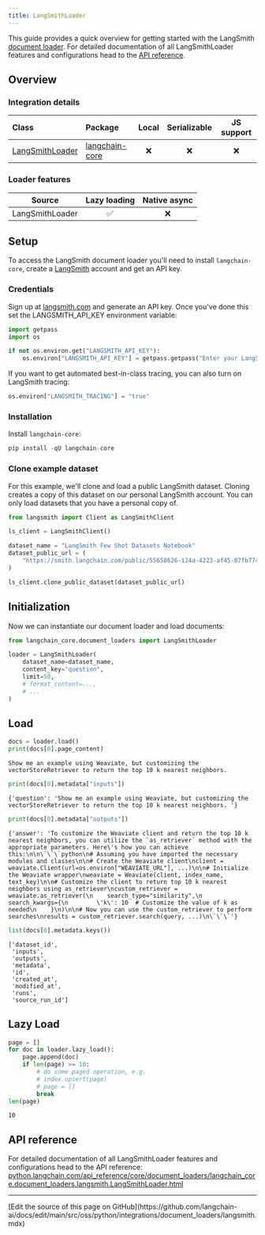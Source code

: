 ```yaml
---
title: LangSmithLoader
---
```


This guide provides a quick overview for getting started with the LangSmith [document loader](https://python.langchain.com/docs/concepts/document_loaders). For detailed documentation of all LangSmithLoader features and configurations head to the [API reference](https://python.langchain.com/api_reference/core/document_loaders/langchain_core.document_loaders.langsmith.LangSmithLoader.html).

## Overview

### Integration details

| Class | Package | Local | Serializable | JS support|
| :--- | :--- | :---: | :---: |  :---: |
| [LangSmithLoader](https://python.langchain.com/api_reference/core/document_loaders/langchain_core.document_loaders.langsmith.LangSmithLoader.html) | [langchain-core](https://python.langchain.com/api_reference/core/index.html) | ❌ | ❌ | ❌ |

### Loader features

| Source | Lazy loading | Native async
| :---: | :---: | :---: |
| LangSmithLoader | ✅ | ❌ |

## Setup

To access the LangSmith document loader you'll need to install `langchain-core`, create a [LangSmith](https://langsmith.com) account and get an API key.

### Credentials

Sign up at [langsmith.com](https://langsmith.com) and generate an API key. Once you've done this set the LANGSMITH_API_KEY environment variable:

```python
import getpass
import os

if not os.environ.get("LANGSMITH_API_KEY"):
    os.environ["LANGSMITH_API_KEY"] = getpass.getpass("Enter your LangSmith API key: ")
```

If you want to get automated best-in-class tracing, you can also turn on LangSmith tracing:

```python
os.environ["LANGSMITH_TRACING"] = "true"
```

### Installation

Install `langchain-core`:

```python
pip install -qU langchain-core
```

### Clone example dataset

For this example, we'll clone and load a public LangSmith dataset. Cloning creates a copy of this dataset on our personal LangSmith account. You can only load datasets that you have a personal copy of.

```python
from langsmith import Client as LangSmithClient

ls_client = LangSmithClient()

dataset_name = "LangSmith Few Shot Datasets Notebook"
dataset_public_url = (
    "https://smith.langchain.com/public/55658626-124a-4223-af45-07fb774a6212/d"
)

ls_client.clone_public_dataset(dataset_public_url)
```

## Initialization

Now we can instantiate our document loader and load documents:

```python
from langchain_core.document_loaders import LangSmithLoader

loader = LangSmithLoader(
    dataset_name=dataset_name,
    content_key="question",
    limit=50,
    # format_content=...,
    # ...
)
```

## Load

```python
docs = loader.load()
print(docs[0].page_content)
```

```output
Show me an example using Weaviate, but customizing the vectorStoreRetriever to return the top 10 k nearest neighbors.
```

```python
print(docs[0].metadata["inputs"])
```

```output
{'question': 'Show me an example using Weaviate, but customizing the vectorStoreRetriever to return the top 10 k nearest neighbors. '}
```

```python
print(docs[0].metadata["outputs"])
```

```output
{'answer': 'To customize the Weaviate client and return the top 10 k nearest neighbors, you can utilize the `as_retriever` method with the appropriate parameters. Here\'s how you can achieve this:\n\n\`\`\`python\n# Assuming you have imported the necessary modules and classes\n\n# Create the Weaviate client\nclient = weaviate.Client(url=os.environ["WEAVIATE_URL"], ...)\n\n# Initialize the Weaviate wrapper\nweaviate = Weaviate(client, index_name, text_key)\n\n# Customize the client to return top 10 k nearest neighbors using as_retriever\ncustom_retriever = weaviate.as_retriever(\n    search_type="similarity",\n    search_kwargs={\n        \'k\': 10  # Customize the value of k as needed\n    }\n)\n\n# Now you can use the custom_retriever to perform searches\nresults = custom_retriever.search(query, ...)\n\`\`\`'}
```

```python
list(docs[0].metadata.keys())
```

```output
['dataset_id',
 'inputs',
 'outputs',
 'metadata',
 'id',
 'created_at',
 'modified_at',
 'runs',
 'source_run_id']
```

## Lazy Load

```python
page = []
for doc in loader.lazy_load():
    page.append(doc)
    if len(page) >= 10:
        # do some paged operation, e.g.
        # index.upsert(page)
        # page = []
        break
len(page)
```

```output
10
```

## API reference

For detailed documentation of all LangSmithLoader features and configurations head to the API reference: [python.langchain.com/api_reference/core/document_loaders/langchain_core.document_loaders.langsmith.LangSmithLoader.html](https://python.langchain.com/api_reference/core/document_loaders/langchain_core.document_loaders.langsmith.LangSmithLoader.html)

---

<Callout icon="pen-to-square" iconType="regular">
  [Edit the source of this page on GitHub](https://github.com/langchain-ai/docs/edit/main/src/oss/python/integrations/document_loaders/langsmith.mdx)
</Callout>
